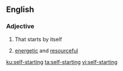 ==English==

===Adjective===
{{en-adj|head=[[self]]-[[starting]]}}

# {{label|en|of a machine}} That starts by itself
# {{label|en|of a person}} [[energetic]] and [[resourceful]]

[[ku:self-starting]]
[[ta:self-starting]]
[[vi:self-starting]]
